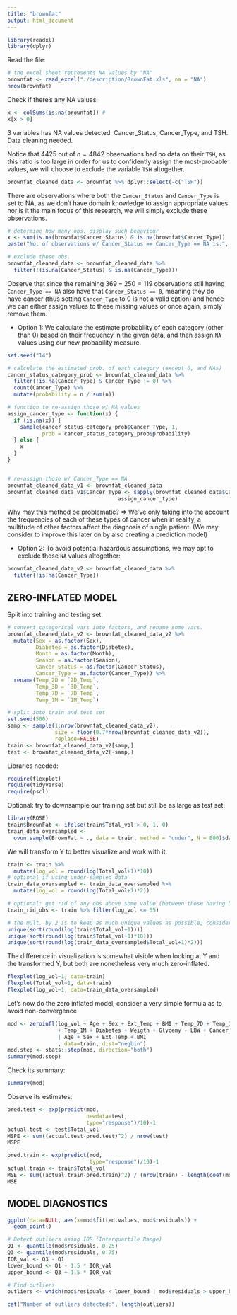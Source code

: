 ```yaml
---
title: "brownfat"
output: html_document
---
```


```r
library(readxl)
library(dplyr)
```

Read the file:

```r
# the excel sheet represents NA values by "NA"
brownfat <- read_excel("./description/BrownFat.xls", na = "NA")
nrow(brownfat)
```

Check if there's any NA values:

```r
x <- colSums(is.na(brownfat)) # 
x[x > 0]
```

3 variables has NA values detected: Cancer_Status, Cancer_Type, and TSH. Data cleaning needed.

Notice that $4425$ out of $n=4842$ observations had no data on their `TSH`, as this ratio is too large in order for us to confidently assign the most-probable values, we will choose to exclude the variable `TSH` altogether.

```r
brownfat_cleaned_data <- brownfat %>% dplyr::select(-c("TSH"))
```

There are observations where both the `Cancer_Status` and `Cancer_Type` is set to NA, as we don't have domain knowledge to assign appropriate values nor is it the main focus of this research, we will simply exclude these observations.

```r
# determine how many obs. display such behaviour
x <- sum(is.na(brownfat$Cancer_Status) & is.na(brownfat$Cancer_Type))
paste("No. of observations w/ Cancer_Status == Cancer_Type == NA is:", x)

# exclude these obs.
brownfat_cleaned_data <- brownfat_cleaned_data %>% 
  filter(!(is.na(Cancer_Status) & is.na(Cancer_Type)))
```

Observe that since the remaining $369  - 250 = 119$ observations still having `Cancer_Type == NA` also have that `Cancer_Status == 0`, meaning they do have cancer (thus setting `Cancer_Type` to $0$ is not a valid option) and hence we can either assign values to these missing values or once again, simply remove them.

-   Option 1: We calculate the estimate probability of each category (other than $0$) based on their frequency in the given data, and then assign `NA` values using our new probability measure.

```r
set.seed("14")

# calculate the estimated prob. of each category (except 0, and NAs)
cancer_status_category_prob <- brownfat_cleaned_data %>%
  filter(!is.na(Cancer_Type) & Cancer_Type != 0) %>%
  count(Cancer_Type) %>% 
  mutate(probability = n / sum(n))

# function to re-assign those w/ NA values
assign_cancer_type <- function(x) {
  if (is.na(x)) {
    sample(cancer_status_category_prob$Cancer_Type, 1, 
           prob = cancer_status_category_prob$probability)
  } else {
    x
  }
}


# re-assign those w/ Cancer_Type == NA
brownfat_cleaned_data_v1 <- brownfat_cleaned_data
brownfat_cleaned_data_v1$Cancer_Type <- sapply(brownfat_cleaned_data$Cancer_Type,
                                   assign_cancer_type)
```

Why may this method be problematic? =\> We've only taking into the account the frequencies of each of these types of cancer when in reality, a multitude of other factors affect the diagnosis of single patient. (We may consider to improve this later on by also creating a prediction model)

-   Option 2: To avoid potential hazardous assumptions, we may opt to exclude these `NA` values altogether:

```r
brownfat_cleaned_data_v2 <- brownfat_cleaned_data %>%
  filter(!is.na(Cancer_Type))
```

## ZERO-INFLATED MODEL

Split into training and testing set.

```r
# convert categorical vars into factors, and rename some vars.
brownfat_cleaned_data_v2 <- brownfat_cleaned_data_v2 %>%
  mutate(Sex = as.factor(Sex),
         Diabetes = as.factor(Diabetes),
         Month = as.factor(Month),
         Season = as.factor(Season),
         Cancer_Status = as.factor(Cancer_Status),
         Cancer_Type = as.factor(Cancer_Type)) %>%
  rename(Temp_2D = `2D_Temp`,
         Temp_3D = `3D_Temp`,
         Temp_7D = `7D_Temp`,
         Temp_1M = `1M_Temp`)

# split into train and test set
set.seed(500)
samp <- sample(1:nrow(brownfat_cleaned_data_v2),
               size = floor(0.7*nrow(brownfat_cleaned_data_v2)),
               replace=FALSE)
train <- brownfat_cleaned_data_v2[samp,]
test <- brownfat_cleaned_data_v2[-samp,]
```

Libraries needed:
```r
require(flexplot)
require(tidyverse)
require(pscl)
```


Optional: try to downsample our training set but still be as large as test set.

```r
library(ROSE)
train$BrownFat <- ifelse(train$Total_vol > 0, 1, 0)
train_data_oversampled <- 
  ovun.sample(BrownFat ~ ., data = train, method = "under", N = 800)$data
```

We will transform Y to better visualize and work with it.

```r
train <- train %>% 
  mutate(log_vol = round(log(Total_vol+1)*10)) 
# optional if using under-sampled data
train_data_oversampled <- train_data_oversampled %>% 
  mutate(log_vol = round(log(Total_vol+1)*2)) 

# optional: get rid of any obs above some value (between those having brownfat) = 28
train_rid_obs <- train %>% filter(log_vol <= 55)

# the mult. by 2 is to keep as much unique values as possible, consider the difference:
unique(sort(round(log(train$Total_vol+1))))
unique(sort(round(log(train$Total_vol+1)*10)))
unique(sort(round(log(train_data_oversampled$Total_vol+1)*2)))
```

The difference in visualization is somewhat visible when looking at Y and the transformed Y, but both are nonetheless very much zero-inflated.
```r
flexplot(log_vol~1, data=train)
flexplot(Total_vol~1, data=train)
flexplot(log_vol~1, data=train_data_oversampled)
```

Let's now do the zero inflated model, consider a very simple formula as to avoid non-convergence

```r
mod <- zeroinfl(log_vol ~ Age + Sex + Ext_Temp + BMI + Temp_7D + Temp_3D + Temp_2D
                + Temp_1M + Diabetes + Weigth + Glycemy + LBW + Cancer_Status 
                | Age + Sex + Ext_Temp + BMI
                , data=train, dist="negbin") 
mod.step <- stats::step(mod, direction="both")
summary(mod.step)
```


Check its summary:
```r
summary(mod)
```
Observe its estimates:

```r
pred.test <- exp(predict(mod, 
                         newdata=test, 
                         type="response")/10)-1
actual.test <- test$Total_vol
MSPE <- sum((actual.test-pred.test)^2) / nrow(test)
MSPE

pred.train <- exp(predict(mod,
                          type="response")/10)-1
actual.train <- train$Total_vol
MSE <- sum((actual.train-pred.train)^2) / (nrow(train) - length(coef(mod)))
MSE
```


## MODEL DIAGNOSTICS

```r
ggplot(data=NULL, aes(x=mod$fitted.values, mod$residuals)) + 
  geom_point()

# Detect outliers using IQR (Interquartile Range)
Q1 <- quantile(mod$residuals, 0.25)
Q3 <- quantile(mod$residuals, 0.75)
IQR_val <- Q3 - Q1
lower_bound <- Q1 - 1.5 * IQR_val
upper_bound <- Q3 + 1.5 * IQR_val

# Find outliers
outliers <- which(mod$residuals < lower_bound | mod$residuals > upper_bound)

cat("Number of outliers detected:", length(outliers))
```

